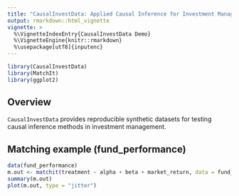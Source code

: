 ```yaml
---
title: "CausalInvestData: Applied Causal Inference for Investment Management"
output: rmarkdown::html_vignette
vignette: >
  %\VignetteIndexEntry{CausalInvestData Demo}
  %\VignetteEngine{knitr::rmarkdown}
  %\usepackage[utf8]{inputenc}
---
```


```r
library(CausalInvestData)
library(MatchIt)
library(ggplot2)
```

## Overview
`CausalInvestData` provides reproducible synthetic datasets for testing causal inference methods in investment management.

## Matching example (fund_performance)

```r
data(fund_performance)
m.out <- matchit(treatment ~ alpha + beta + market_return, data = fund_performance)
summary(m.out)
plot(m.out, type = "jitter")
```
